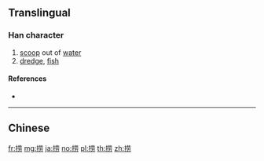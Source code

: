 {{character info/new}}
{{also|撈}}
==Translingual==
{{Han simplified forms|撈|𢭐|捞|ex=y}}
===Han character===
{{Han char|rn=64|rad=手|as=07|sn=10|four=|canj=QTBS|ids=⿰扌劳}}

# [[scoop]] out of [[water]]
# [[dredge]], [[fish]]

====References====
* {{Han ref|kx=0434.241|hdz=31878.010|uh=635E|ud=25438}}

----

==Chinese==
{{zh-see|撈}}

[[fr:捞]]
[[mg:捞]]
[[ja:捞]]
[[no:捞]]
[[pl:捞]]
[[th:捞]]
[[zh:捞]]